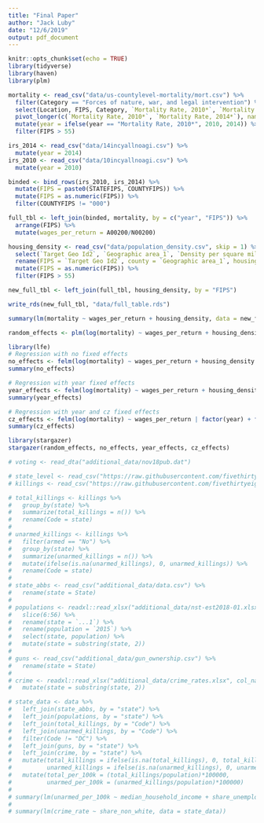 ```yaml
---
title: "Final Paper"
author: "Jack Luby"
date: "12/6/2019"
output: pdf_document
---
```


```r
knitr::opts_chunk$set(echo = TRUE)
library(tidyverse)
library(haven)
library(plm)
```

```r
mortality <- read_csv("data/us-countylevel-mortality/mort.csv") %>% 
  filter(Category == "Forces of nature, war, and legal intervention") %>% 
  select(Location, FIPS, Category, `Mortality Rate, 2010*`, `Mortality Rate, 2014*`) %>%
  pivot_longer(c(`Mortality Rate, 2010*`, `Mortality Rate, 2014*`), names_to = "year", values_to = "mortality") %>% 
  mutate(year = ifelse(year == "Mortality Rate, 2010*", 2010, 2014)) %>% 
  filter(FIPS > 55)

irs_2014 <- read_csv("data/14incyallnoagi.csv") %>% 
  mutate(year = 2014)
irs_2010 <- read_csv("data/10incyallnoagi.csv") %>% 
  mutate(year = 2010)

binded <- bind_rows(irs_2010, irs_2014) %>% 
  mutate(FIPS = paste0(STATEFIPS, COUNTYFIPS)) %>% 
  mutate(FIPS = as.numeric(FIPS)) %>% 
  filter(COUNTYFIPS != "000")

full_tbl <- left_join(binded, mortality, by = c("year", "FIPS")) %>% 
  arrange(FIPS) %>%
  mutate(wages_per_return = A00200/N00200)

housing_density <- read_csv("data/population_density.csv", skip = 1) %>% 
  select(`Target Geo Id2`, `Geographic area_1`, `Density per square mile of land area - Housing units`) %>% 
  rename(FIPS = `Target Geo Id2`, county = `Geographic area_1`, housing_density = `Density per square mile of land area - Housing units`) %>% 
  mutate(FIPS = as.numeric(FIPS)) %>% 
  filter(FIPS > 55)

new_full_tbl <- left_join(full_tbl, housing_density, by = "FIPS")

write_rds(new_full_tbl, "data/full_table.rds")

summary(lm(mortality ~ wages_per_return + housing_density, data = new_full_tbl))

random_effects <- plm(log(mortality) ~ wages_per_return + housing_density, data = new_full_tbl, index = c("FIPS", "year", "STATE"), model = "random")
```

```r
library(lfe)
# Regression with no fixed effects
no_effects <- felm(log(mortality) ~ wages_per_return + housing_density | 0 | 0 | FIPS, data=new_full_tbl, weights=new_full_tbl$N00200)
summary(no_effects)

# Regression with year fixed effects
year_effects <- felm(log(mortality) ~ wages_per_return + housing_density | factor(year) | 0 | FIPS, data=new_full_tbl, weights=new_full_tbl$N00200)
summary(year_effects)

# Regression with year and cz fixed effects
cz_effects <- felm(log(mortality) ~ wages_per_return | factor(year) + factor(STATE) | 0 | FIPS, data=new_full_tbl, weights=new_full_tbl$N00200)
summary(cz_effects)
```


```r
library(stargazer)
stargazer(random_effects, no_effects, year_effects, cz_effects)
```




```r
# voting <- read_dta("additional_data/nov18pub.dat")
```

```r
# state_level <- read_csv("https://raw.githubusercontent.com/fivethirtyeight/data/master/hate-crimes/hate_crimes.csv")
# killings <- read_csv("https://raw.githubusercontent.com/fivethirtyeight/data/master/police-killings/police_killings.csv")
```

```r
# total_killings <- killings %>% 
#   group_by(state) %>% 
#   summarize(total_killings = n()) %>% 
#   rename(Code = state)
# 
# unarmed_killings <- killings %>% 
#   filter(armed == "No") %>% 
#   group_by(state) %>% 
#   summarize(unarmed_killings = n()) %>% 
#   mutate(ifelse(is.na(unarmed_killings), 0, unarmed_killings)) %>% 
#   rename(Code = state)
# 
# state_abbs <- read_csv("additional_data/data.csv") %>% 
#   rename(state = State)
# 
# populations <- readxl::read_xlsx("additional_data/nst-est2018-01.xlsx", skip = 3) %>% 
#   slice(6:56) %>% 
#   rename(state = `...1`) %>% 
#   rename(population = `2015`) %>% 
#   select(state, population) %>% 
#   mutate(state = substring(state, 2))
# 
# guns <- read_csv("additional_data/gun_ownership.csv") %>% 
#   rename(state = State)
# 
# crime <- readxl::read_xlsx("additional_data/crime_rates.xlsx", col_names = c("state", "crime_rate")) %>% 
#   mutate(state = substring(state, 2))
```

```r
# state_data <- data %>%
#   left_join(state_abbs, by = "state") %>% 
#   left_join(populations, by = "state") %>% 
#   left_join(total_killings, by = "Code") %>% 
#   left_join(unarmed_killings, by = "Code") %>%  
#   filter(Code != "DC") %>% 
#   left_join(guns, by = "state") %>% 
#   left_join(crime, by = "state") %>% 
#   mutate(total_killings = ifelse(is.na(total_killings), 0, total_killings),
#          unarmed_killings = ifelse(is.na(unarmed_killings), 0, unarmed_killings)) %>% 
#   mutate(total_per_100k = (total_killings/population)*100000,
#          unarmed_per_100k = (unarmed_killings/population)*100000)
# 
# summary(lm(unarmed_per_100k ~ median_household_income + share_unemployed_seasonal + share_population_in_metro_areas + share_population_with_high_school_degree + share_non_citizen + share_white_poverty + gini_index + share_non_white*crime_rate + share_voters_voted_trump + gunOwnership, data = state_data))
# 
# summary(lm(crime_rate ~ share_non_white, data = state_data))
```



